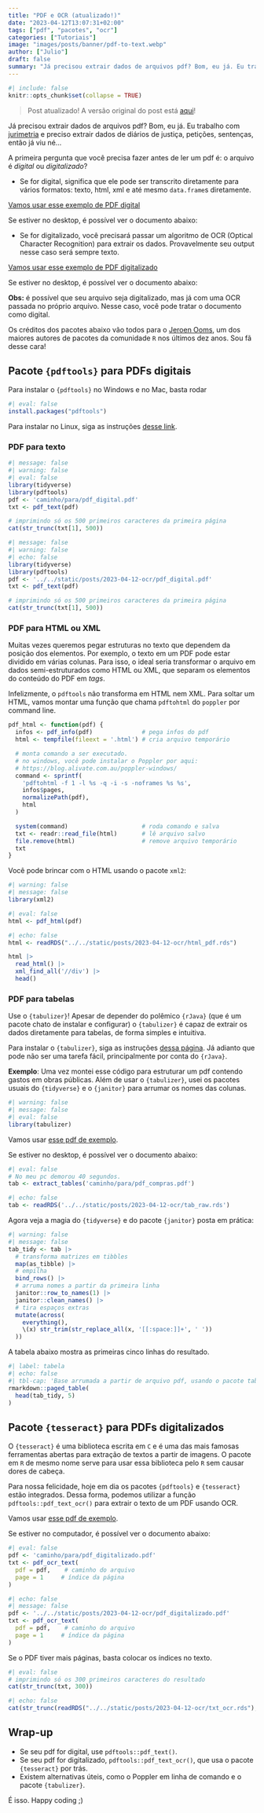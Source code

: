 ```yaml
---
title: "PDF e OCR (atualizado!)"
date: "2023-04-12T13:07:31+02:00"
tags: ["pdf", "pacotes", "ocr"]
categories: ["Tutoriais"]
image: "images/posts/banner/pdf-to-text.webp"
author: ["Julio"]
draft: false
summary: "Já precisou extrair dados de arquivos pdf? Bom, eu já. Eu trabalho com jurimetria e preciso extrair dados de diários oficiais, petições, sentenças, então já viu né... A primeira pergunta que você precisa fazer antes de ler um pdf é: o arquivo é digital ou digitalizado?"
---
```


```r
#| include: false
knitr::opts_chunk$set(collapse = TRUE)
```

> Post atualizado! A versão original do post está [aqui](https://blog.curso-r.com/posts/2017-05-27-ocr/)!

Já precisou extrair dados de arquivos pdf? Bom, eu já. Eu trabalho com [jurimetria](http://abj.org.br) e preciso extrair dados de diários de justiça, petições, sentenças, então já viu né...

A primeira pergunta que você precisa fazer antes de ler um pdf é: o arquivo é *digital* ou *digitalizado*?

- Se for digital, significa que ele pode ser transcrito diretamente para vários formatos: texto, html, xml e até mesmo `data.frame`s diretamente.

[Vamos usar esse exemplo de PDF digital](/posts/2023-04-12-ocr/pdf_digital.pdf)

Se estiver no desktop, é possível ver o documento abaixo:

<object data="/posts/2023-04-12-ocr/pdf_digital.pdf" width="100%" height="375" type="application/pdf"></object>

- Se for digitalizado, você precisará passar um algoritmo de OCR (Optical Character Recognition) para extrair os dados. Provavelmente seu output nesse caso será sempre texto.

[Vamos usar esse exemplo de PDF digitalizado](/posts/2023-04-12-ocr/pdf_digitalizado.pdf)

Se estiver no desktop, é possível ver o documento abaixo:

<object data="/posts/2023-04-12-ocr/pdf_digitalizado.pdf" width="100%" height="375" type="application/pdf"></object>

**Obs:** é possível que seu arquivo seja digitalizado, mas já com uma OCR passada no próprio arquivo. Nesse caso, você pode tratar o documento como digital.

Os créditos dos pacotes abaixo vão todos para o [Jeroen Ooms](https://github.com/jeroen), um dos maiores autores de pacotes da comunidade `R` nos últimos dez anos. Sou fã desse cara!

## Pacote `{pdftools}` para PDFs digitais

Para instalar o `{pdftools}` no Windows e no Mac, basta rodar

```r
#| eval: false
install.packages("pdftools")
```

Para instalar no Linux, siga as instruções [desse link](https://github.com/ropensci/pdftools).

### PDF para texto


```r
#| message: false 
#| warning: false
#| eval: false
library(tidyverse)
library(pdftools)
pdf <- 'caminho/para/pdf_digital.pdf'
txt <- pdf_text(pdf)

# imprimindo só os 500 primeiros caracteres da primeira página
cat(str_trunc(txt[1], 500))
```

```r
#| message: false 
#| warning: false
#| echo: false
library(tidyverse)
library(pdftools)
pdf <- '../../static/posts/2023-04-12-ocr/pdf_digital.pdf'
txt <- pdf_text(pdf)

# imprimindo só os 500 primeiros caracteres da primeira página
cat(str_trunc(txt[1], 500))
```


### PDF para HTML ou XML

Muitas vezes queremos pegar estruturas no texto que dependem da posição dos elementos. Por exemplo, o texto em um PDF pode estar dividido em várias colunas. Para isso, o ideal seria transformar o arquivo em dados semi-estruturados como HTML ou XML, que separam os elementos do conteúdo do PDF em *tags*.

Infelizmente, o `pdftools` não transforma em HTML nem XML. Para soltar um HTML, vamos montar uma função que chama `pdftohtml` do `poppler` por command line.

```r
pdf_html <- function(pdf) {
  infos <- pdf_info(pdf)              # pega infos do pdf
  html <- tempfile(fileext = '.html') # cria arquivo temporário

  # monta comando a ser executado.
  # no windows, você pode instalar o Poppler por aqui:
  # https://blog.alivate.com.au/poppler-windows/
  command <- sprintf(
    'pdftohtml -f 1 -l %s -q -i -s -noframes %s %s',
    infos$pages,
    normalizePath(pdf),
    html
  )

  system(command)                     # roda comando e salva
  txt <- readr::read_file(html)       # lê arquivo salvo
  file.remove(html)                   # remove arquivo temporário
  txt
}
```

Você pode brincar com o HTML usando o pacote `xml2`:

```r
#| warning: false
#| message: false
library(xml2)
```

```r
#| eval: false
html <- pdf_html(pdf)
```

```r
#| echo: false
html <- readRDS("../../static/posts/2023-04-12-ocr/html_pdf.rds")
```

```r
html |>
  read_html() |>
  xml_find_all('//div') |>
  head()
```

### PDF para tabelas

Use o `{tabulizer}`! Apesar de depender do polêmico `{rJava}` (que é um pacote chato de instalar e configurar) o `{tabulizer}` é capaz de extrair os dados diretamente para tabelas, de forma simples e intuitiva.

Para instalar o `{tabulizer}`, siga as instruções [dessa página](https://github.com/ropensci/tabulizer). Já adianto que pode não ser uma tarefa fácil, principalmente por conta do `{rJava}`.

**Exemplo**: Uma vez montei esse código para estruturar um pdf contendo gastos em obras públicas. Além de usar o `{tabulizer}`, usei os pacotes usuais do `{tidyverse}` e o `{janitor}` para arrumar os nomes das colunas.

```r
#| warning: false
#| message: false
#| eval: false
library(tabulizer)
```

Vamos usar [esse pdf de exemplo](/posts/2023-04-12-ocr/pdf_compras.pdf).

Se estiver no desktop, é possível ver o documento abaixo:

<object data="/posts/2023-04-12-ocr/pdf_compras.pdf" width="100%" type="application/pdf" height="375"></object>

```r
#| eval: false
# No meu pc demorou 40 segundos.
tab <- extract_tables('caminho/para/pdf_compras.pdf')
```

```r
#| echo: false
tab <- readRDS('../../static/posts/2023-04-12-ocr/tab_raw.rds')
```

Agora veja a magia do `{tidyverse}` e do pacote `{janitor}` posta em prática:

```r
#| warning: false
#| message: false
tab_tidy <- tab |>
  # transforma matrizes em tibbles
  map(as_tibble) |>
  # empilha
  bind_rows() |>
  # arruma nomes a partir da primeira linha
  janitor::row_to_names(1) |> 
  janitor::clean_names() |> 
  # tira espaços extras
  mutate(across(
    everything(), 
    \(x) str_trim(str_replace_all(x, '[[:space:]]+', ' '))
  ))
```

A tabela abaixo mostra as primeiras cinco linhas do resultado.

```r
#| label: tabela
#| echo: false
#| tbl-cap: 'Base arrumada a partir de arquivo pdf, usando o pacote tabulizer.'
rmarkdown::paged_table(
  head(tab_tidy, 5)
)
```

## Pacote `{tesseract}` para PDFs digitalizados

O `{tesseract}` é uma biblioteca escrita em `C` e é uma das mais famosas ferramentas abertas para extração de textos a partir de imagens. O pacote em `R` de mesmo nome serve para usar essa biblioteca pelo `R` sem causar dores de cabeça.

Para nossa felicidade, hoje em dia os pacotes `{pdftools}` e `{tesseract}` estão integrados. Dessa forma, podemos utilizar a função `pdftools::pdf_text_ocr()` para extrair o texto de um PDF usando OCR.

Vamos usar [esse pdf de exemplo](/posts/2023-04-12-ocr/pdf_digitalizado.pdf).

Se estiver no computador, é possível ver o documento abaixo:

<object data="/posts/2023-04-12-ocr/pdf_digitalizado.pdf" width="100%" type="application/pdf" height="375"></object>


```r
#| eval: false
pdf <- 'caminho/para/pdf_digitalizado.pdf'
txt <- pdf_ocr_text(
  pdf = pdf,    # caminho do arquivo
  page = 1     # índice da página
)
```

```r
#| echo: false
#| message: false
pdf <- '../../static/posts/2023-04-12-ocr/pdf_digitalizado.pdf'
txt <- pdf_ocr_text(
  pdf = pdf,    # caminho do arquivo
  page = 1     # índice da página
)
```

Se o PDF tiver mais páginas, basta colocar os índices no texto.


```r
#| eval: false
# imprimindo só os 300 primeiros caracteres do resultado
cat(str_trunc(txt, 300))
```

```r
#| echo: false
cat(str_trunc(readRDS("../../static/posts/2023-04-12-ocr/txt_ocr.rds"), 300))
```

## Wrap-up

- Se seu pdf for digital, use `pdftools::pdf_text()`.
- Se seu pdf for digitalizado, `pdftools::pdf_text_ocr()`, que usa o pacote `{tesseract}` por trás.
- Existem alternativas úteis, como o Poppler em linha de comando e o pacote `{tabulizer}`.

É isso. Happy coding ;)
